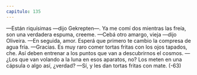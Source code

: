 ```yaml
---
capitulo: 135
---
```


—Están riquísimas —dijo Gekrepten—. Ya me comí dos mientras las freía, son
una verdadera espuma, creeme.
—Cebá otro amargo, vieja —dijo Oliveira.
—En seguida, amor. Esperá que primero te cambio la compresa de agua fría.
—Gracias. Es muy raro comer tortas fritas con los ojos tapados, che. Así deben
entrenar a los puntos que van a descubrirnos el cosmos.
—¿Los que van volando a la luna en esos aparatos, no? Los meten en una
cápsula o algo así, ¿verdad?
—Sí, y les dan tortas fritas con mate.
(-63)
